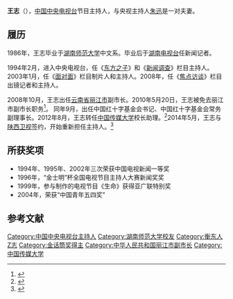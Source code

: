 {{expand|time=2016-03-24}}
{{Otheruses|王志|other=同名或類似名的其它條目描述}}
'''王志'''（{{bd|1965年|catIdx=W王}}），[[中国中央电视台|中国中央电视台]]节目主持人，与央视主持人[[朱迅|朱迅]]是一对夫妻。

==履历==
1986年，王志毕业于[[湖南师范大学|湖南师范大学]]中文系。毕业后于[[湖南电视台|湖南电视台]]任新闻记者。

1994年2月，进入中央电视台，任《[[东方时空|东方之子]]》和《[[新闻调查|新闻调查]]》栏目主持人。2003年1月，任《[[面对面|面对面]]》栏目制片人和主持人。2008年，任《[[焦点访谈|焦点访谈]]》栏目出镜记者和主持人。

2008年10月，王志出任[[云南省|云南省]][[丽江市|丽江市]]副市长。2010年5月20日，王志被免去丽江市副市长职务<ref>{{cite news|url=http://ent.163.com/10/0522/09/679DOH7B00031H2L.html|title=王志副市长职务被免 确定不去重庆卫视暂回央视|date=2010-05-22|publisher=成都日报|language=zh-hans|accessdate=2010年5月22日|archive-url=https://web.archive.org/web/20100525130347/http://ent.163.com/10/0522/09/679DOH7B00031H2L.html|archive-date=2010年5月25日|dead-url=yes}}</ref>。
同年9月，出任中国红十字基金会书记、中国红十字基金会常务副理事长。2012年8月，王志转任[[中国传媒大学|中国传媒大学]]校长助理。<ref>{{Cite web |url=http://news.ifeng.com/mainland/detail_2012_08/31/17230182_0.shtml |title=中国传媒大学：王志已出任校长助理 |accessdate=2013-04-22 |archive-date=2017-06-04 |archive-url=https://web.archive.org/web/20170604031437/http://news.ifeng.com/mainland/detail_2012_08/31/17230182_0.shtml |dead-url=no }}</ref>2014年5月，王志与[[陕西卫视|陕西卫视]]签约，开始重新担任主持人。<ref>{{cite news|url=http://www.chinanews.com/yl/2014/05-22/6201865.shtml|title=王志复出签约陕西卫视 将主持全新人文类节目|publisher=[[北京晚报|北京晚报]]|date=2014-05-22|accessdate=2017-10-19|archive-date=2017-10-19|archive-url=https://web.archive.org/web/20171019215637/http://www.chinanews.com/yl/2014/05-22/6201865.shtml|dead-url=no}}</ref>

==所获奖项==
*1994年、1995年、2002年三次荣获中国电视新闻一等奖
*1996年，“金士明”杯全国电视节目主持人大赛新闻奖奖
*1999年，参与制作的电视节目《生命》获得亚广联特别奖
*2004年，荣获“中国青年五四奖”

==参考文献==
<div class="references-small">
<references></references>
</div>
{{China-poli-bio-stub}}

{{DEFAULTSORT:Wang王}}
[[Category:中国中央电视台主持人|Category:中国中央电视台主持人]]
[[Category:湖南师范大学校友|Category:湖南师范大学校友]]
[[Category:衡东人|Category:衡东人]]
[[Category:王姓|Z志]]
[[Category:金话筒奖得主|Category:金话筒奖得主]]
[[Category:中华人民共和国丽江市副市长|Category:中华人民共和国丽江市副市长]]
[[Category:中国传媒大学|Category:中国传媒大学]]